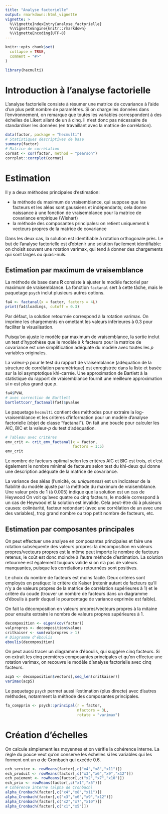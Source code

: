 ```yaml
---
title: "Analyse factorielle"
output: rmarkdown::html_vignette
vignette: >
  %\VignetteIndexEntry{analyse_factorielle}
  %\VignetteEngine{knitr::rmarkdown}
  %\VignetteEncoding{UTF-8}
---
```


```r
knitr::opts_chunk$set(
  collapse = TRUE,
  comment = "#>"
)
```

```r
library(hecmulti)
```

# Introduction à l'analyse factorielle

L'analyse factorielle consiste à résumer une matrice de covariance à l'aide d'un plus petit nombre de paramètres. 
Si on charge les données dans l'environnement, on remarque que toutes les variables correspondent à des échelles de Likert allant de un à cinq. Il n'est donc pas nécessaire de standardiser les données (en travaillant avec la matrice de corrélation). 

```r
data(factor, package = "hecmulti")
# Statistiques descriptives de base
summary(factor)
# Matrice de corrélation
cormat <- cor(factor, method = "pearson")
corrplot::corrplot(cormat)
```

# Estimation

Il y a deux méthodes principales d'estimation:

- la méthode du maximum de vraisemblance, qui suppose que les facteurs et les aléas sont gaussiens et indépendants; cela donne naissance à une fonction de vraisemblance pour la matrice de covariance empirique (Wishart)
- la méthode des composantes principales: on retient uniquement $k$ vecteurs propres de la matrice de covariance

Dans les deux cas, la solution est identifiable à rotation orthogonale près. Le but de l'analyse factorielle est d'obtenir une solution facilement identifiable: on choisit souvent une rotation varimax, qui tend à donner des chargements qui sont larges ou quasi-nuls.

## Estimation par maximum de vraisemblance

La méthode de base dans **R** consiste à ajuster le modèle factoriel par maximum de vraisemblance. La fonction `factanal` sert à cette tâche, mais le paquetage `psych` inclut plusieurs autres options.

```r
fa4 <- factanal(x = factor, factors = 4L)
print(fa4$loadings, cutoff = 0.3)
```

Par défaut, la solution retournée correspond à la rotation varimax. On imprime les chargements en omettant les valeurs inférieures à 0.3 pour faciliter la visualisation.

Puisqu'on ajuste le modèle par maximum de vraisemblance, la sortie inclut un test d'hypothèse que le modèle à $k$ facteurs pour la matrice de covariance est une simplification adéquate du modèle avec toutes les $p$ variables originales.

La valeur-_p_ pour le test du rapport de vraisemblance (adéquation de la structure de corrélation paramétrique) est enregistrée dans la liste et basée sur la loi asymptotique khi-carrée. Une approximation de Bartlett à la statistique du rapport de vraisemblance fournit une meilleure approximation si $n$ est plus grand que $p$.


```r
fa4$PVAL
# avec correction de Bartlett
bartlettcorr_factanal(fa4)$pvalue
```
Le paquetage `hecmulti` contient des méthodes pour 
extraire la log-vraisemblance et les critères d'information pour un modèle d'analyse factorielle  (objet de classe "factanal"). On fait une boucle pour calculer les AIC, BIC et la valeur-$p$ du test d'adéquation.

```r
# Tableau avec critères
emv_crit <- crit_emv_factanal(x = factor, 
                              factors = 1:5)
emv_crit
```

Le nombre de facteurs optimal selon les critères AIC et BIC est trois, et c'est également le nombre minimal de facteurs selon test du khi-deux qui donne une description adéquate de la matrice de covariance.

La variance des aléas (l'unicité, ou *uniqueness*) est un indicateur de la fiabilité du modèle ajusté par la méthode du maximum de vraisemblance. Une valeur près de 1 (à 0.005) indique que la solution est un cas de Heywood
On voit qu'avec quatre ou cinq facteurs, le modèle correspond à un cas de Heywood et la solution est invalide. Cela peut-être dû à plusieurs causes: colinéarité, facteur redondant (avec une corrélation de un avec une des variables), trop grand nombre ou trop petit nombre de facteurs, etc.
  
## Estimation par composantes principales
  
On peut effectuer une analyse en composantes principales et faire une rotation subséquente des valeurs propres: la décomposition en valeurs propres/vecteurs propres est la même peut importe le nombre de facteurs retenus, le coût est donc moindre à l'autre méthode d'estimation. La solution retournée est également toujours valide si on n'a pas de valeurs manquantes, puisque les corrélations retournées sont positives.

Le choix du nombre de facteurs est moins facile. Deux critères sont employés en pratique:  le critère de Kaiser (retenir autant de facteurs qu'il n'y a de valeurs propres de la matrice de corrélation supérieures à 1) et
le critère du coude (trouver un nombre de facteurs dans un diagramme d'éboulis à partir duquel le pourcentage de variance exprimée est faible).

On fait la décomposition en valeurs propres/vecteurs propres à la mitaine pour ensuite extraire le nombre de valeurs propres supérieures à 1.

```r
decomposition <- eigen(cov(factor))
valpropres <- decomposition$values
critkaiser <- sum(valpropres > 1)
# Diagramme d'éboulis
eboulis(decomposition)
```

On peut aussi tracer un diagramme d'éboulis, qui suggère cinq facteurs. Si on extrait les cinq premières composantes principales et qu'on effectue une rotation varimax, on recouvre le modèle d'analyse factorielle avec cinq facteurs.

```r
acp5 <- decomposition$vectors[,seq_len(critkaiser)]
varimax(acp5)
```

Le paquetage `psych` permet aussi l'estimation (plus directe) avec d'autres méthodes, notamment la méthode des composantes principales.

```r
fa_compprin <- psych::principal(r = factor, 
                                nfactors = 3L, 
                                rotate = "varimax")
```


# Création d'échelles

On calcule simplement les moyennes et on vérifie la cohérence interne. La règle du pouce veut qu'on conserve les échelles si les variables qui les forment ont un $\alpha$ de Cronbach qui excède 0.6.

```r
ech_service <- rowMeans(factor[,c("x4","x8","x11")])
ech_produit <- rowMeans(factor[,c("x3","x6","x9","x12")])
ech_paiement <- rowMeans(factor[,c("x2","x7","x10")])
ech_prix <- rowMeans(factor[,c("x1","x5")])
# Cohérence interne (alpha de Cronbach)
alpha_Cronbach(factor[,c("x4","x8","x11")])
alpha_Cronbach(factor[,c("x3","x6","x9","x12")])
alpha_Cronbach(factor[,c("x2","x7","x10")])
alpha_Cronbach(factor[,c("x1","x5")])
```


